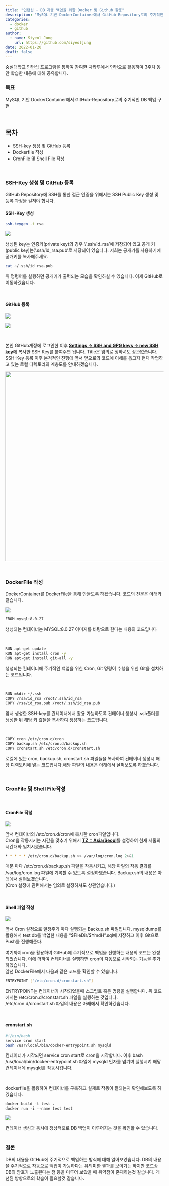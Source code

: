 ```yaml
---
title: "인턴십 - DB 자동 백업을 위한 Docker 및 Github 활용"
description: "MySQL 기반 DockerContainer에서 GitHub-Repository로의 주기적인 DB 백업 구현"
categories: 
  - docker
  - github
author:
  - name: Siyeol Jung
    url: https://github.com/siyeoljung
date: 2022-01-20
draft: false
---
```


숭실대학교 인턴십 프로그램을 통하여 참여한 차라투에서 인턴으로 활동하며 3주차 동안 학습한 내용에 대해 공유합니다.

### **목표**

MySQL 기반 DockerContainer에서 GitHub-Repository로의 주기적인 DB 백업 구현

<br>

## **목차**

-   SSH-key 생성 및 GitHub 등록
-   Dockerfile 작성
-   CronFile 및 Shell File 작성

<br>

### **SSH-Key 생성 및 GitHub 등록**

GitHub Repository에 SSH를 통한 접근 인증을 위해서는 SSH Public Key 생성 및 등록 과정을 걸쳐야 합니다.

#### **SSH-Key 생성**

``` sh
ssh-keygen -t rsa 
```

<p align="center">

<img src="./ssh-keygen.png"/>

</p>

생성된 key는 인증키(private key)의 경우 '/.ssh/id_rsa'에 저장되어 있고 공개 키(public key)는'/.ssh/id_rsa.pub'로 저장되어 있습니다. 저희는 공개키를 사용하기에 공개키를 복사해주세요.

``` sh
cat ~/.ssh/id_rsa.pub
```

위 명령어를 실행하면 공개키가 출력되는 모습을 확인하실 수 있습니다. 이제 GitHub로 이동하겠습니다.

<br>

#### **GitHub 등록**

<p align="center">

<img src="./settings3.png"/>

</p>

<p align="center">

<img src="./settings4.png"/>

</p>

<br>

<p>본인 GitHub계정에 로그인한 이후 <strong><u>Settings → SSH and GPG keys → new SSH key</strong></u>에 복사한 SSH Key를 붙여주면 됩니다. Title은 임의로 정하셔도 상관없습니다. SSH-Key 등록 이후 본격적인 진행에 앞서 앞으로의 코드에 이해를 돕고자 현재 작업하고 있는 로컬 디렉토리의 계층도를 안내하겠습니다.</p>

<p align="center">

![](./layer.png){width="602"}

</p>

<br>

### **DockerFile 작성**

DockerContainer를 DockerFile을 통해 만들도록 하겠습니다. 코드의 전문은 아래와 같습니다.

<p align="center">

<img src="./dockerfile.png"/>

</p>

``` sh
FROM mysql:8.0.27
```

생성되는 컨테이너는 MYSQL:8.0.27 이미지를 바탕으로 한다는 내용의 코드입니다

<br>

``` sh
RUN apt-get update
RUN apt-get install cron -y
RUN apt-get install git-all -y 
```

생성되는 컨테이너에 주기적인 백업을 위한 Cron, Git 명령어 수행을 위한 Git을 설치하는 코드입니다.

<br>

``` sh
RUN mkdir ~/.ssh 
COPY /rsa/id_rsa /root/.ssh/id_rsa
COPY /rsa/id_rsa.pub /root/.ssh/id_rsa.pub
```

앞서 생성한 SSH-key를 컨테이너에서 활용 가능하도록 컨테이너 생성시 .ssh폴더를 생성한 뒤 해당 키 값들을 복사하여 생성하는 코드입니다.

<br>

``` sh
COPY cron /etc/cron.d/cron
COPY backup.sh /etc/cron.d/backup.sh 
COPY cronstart.sh /etc/cron.d/cronstart.sh 
```

로컬에 있는 cron, backup.sh, cronstart.sh 파일들을 복사하여 컨테이너 생성시 해당 디렉토리에 넣는 코드입니다.해당 파일의 내용은 아래에서 살펴보도록 하겠습니다.

<br>

### **CronFile 및 Shell File작성**

<br>

#### **CronFile 작성**

<p align="center">

<img src="./cronfile.png"/>

</p>

앞서 컨테이너의 /etc/cron.d/cron에 복사한 cron파일입니다.\
Cron을 작동시키는 시간을 맞추기 위해서 <strong><u>TZ = Asia/Seoul</u></strong>를 설정하여 현재 서울의 시간대와 일치시켰습니다.

``` sh
* * * * * /etc/cron.d/backup.sh >> /var/log/cron.log 2>&1
```

매분 마다 /etc/cron.d/backup.sh 파일을 작동시키고, 해당 파일의 작동 결과를 /var/log/cron.log 파일에 기록할 수 있도록 설정하였습니다. Backup.sh의 내용은 아래에서 살펴보겠습니다.\
(Cron 설정에 관련해서는 임의로 설정하셔도 상관없습니다.)

<br>

#### **Shell 파일 작성**

<p align="center">

<img src="./shell.png"/>

</p>

앞서 Cron 설정으로 일정주기 마다 실행되는 Backup.sh 파일입니다. mysqldump를 활용해서 test db를 백업한 내용을 "\$FileDir/\$YmdH".sql에 저장하고 이후 Git으로 Push를 진행해준다.

여기까지cron을 활용하여 GitHub에 주기적으로 백업을 진행하는 내용의 코드는 완성되었습니다. 이에 더하여 컨테이너를 실행하면 cron이 자동으로 시작되는 기능을 추가하겠습니다.\
앞선 DockerFile에서 다음과 같은 코드를 확인할 수 있습니다.

``` sh
ENTRYPOINT ["/etc/cron.d/cronstart.sh"]
```

ENTRYPOINT는 컨테이너가 시작되었을때 스크립트 혹은 명령을 실행합니다. 위 코드에서는 /etc/cron.d/cronstart.sh 파일을 실행하는 것입니다. /etc/cron.d/cronstart.sh 파일의 내용은 아래에서 확인하겠습니다.

<br>

#### **cronstart.sh**

``` sh
#!/bin/bash
service cron start 
bash /usr/local/bin/docker-entrypoint.sh mysqld
```

컨테이너가 시작되면 service cron start로 cron을 시작합니다. 이후 bash /usr/local/bin/docker-entrypoint.sh 파일에 mysqld 인자를 넘기며 실행시켜 해당 컨테이너에 mysqld를 작동시킵니다.

<br>

dockerfile을 활용하여 컨테이너를 구축하고 실제로 작동이 잘되는지 확인해보도록 하겠습니다.

``` docker
docker build -t test .
docker run -i --name test test 
```

<p align="left">

<img src="./pushclear.png"/>

</p>

컨테이너 생성과 동시에 정상적으로 DB 백업이 이루어지는 것을 확인할 수 있습니다.\
<br>

### **결론**

DB의 내용을 GitHub에 주기적으로 백업하는 방식에 대해 알아보았습니다. DB의 내용을 주기적으로 자동으로 백업이 가능하다는 유의미한 결과를 보이기는 하지만 코드상 DB의 암호가 노출된다는 점 등을 미루어 보았을 때 취약점이 존재하는것 같습니다. 개선된 방향으로의 학습이 필요할것 같습니다.
